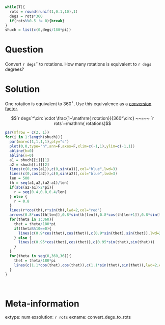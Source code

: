 ```r
while(T){
  rots = round(runif(1,0.1,10),1)
  degs = rots*360
  if(rots%%0.5 != 0){break}
}
shuch = list(c(0,degs/180*pi))
```

Question
========

Convert `r degs`$^\circ$ to rotations. How many rotations is equivalent to `r degs` degrees?

Solution
========

One rotation is equivalent to 360$^\circ$. Use this equivalence as a [conversion factor](https://en.wikipedia.org/wiki/Conversion_of_units).

$$`r degs`^\circ \cdot \frac{1~\mathrm{ rotation}}{360^\circ} ~~=~~ `r rots`~\mathrm{ rotations}$$

```r
par(mfrow = c(2, 1))
for(i in 1:length(shuch)){
  par(mar=c(1,1,1,1),pty="s")
  plot(0,0,type="n",ann=F,axes=F,xlim=c(-1,1),ylim=c(-1,1))
  abline(h=0)
  abline(v=0)
  a1 = shuch[[i]][1]
  a2 = shuch[[i]][2]
  lines(c(0,cos(a1)),c(0,sin(a1)),col="blue",lwd=3)
  lines(c(0,cos(a2)),c(0,sin(a2)),col="blue",lwd=3)
  len = 500
  th = seq(a1,a2,(a2-a1)/len)
  if(abs(a2-a1)>2*pi){
    r = seq(0.4,0.8,0.4/len)
  } else {
    r = 0.8
  }
  lines(r*cos(th),r*sin(th),lwd=2,col="red")
  arrows(0.8*cos(th[len]),0.8*sin(th[len]),0.8*cos(th[len+1]),0.8*sin(th[len+1]),lwd=2,col="red",length=0.1)
  for(theta in 1:360){
    thet = theta/180*pi
    if(theta%%10==0){
      lines(c(0.9*cos(thet),cos(thet)),c(0.9*sin(thet),sin(thet)),lwd=2)
    } else {
      lines(c(0.95*cos(thet),cos(thet)),c(0.95*sin(thet),sin(thet)))
    }
  }
  for(theta in seq(0,360,36)){
    thet = theta/180*pi
    lines(c(1.1*cos(thet),cos(thet)),c(1.1*sin(thet),sin(thet)),lwd=2,col="purple")
  }
}
```
\

Meta-information
============
extype: num
exsolution: `r rots`
exname: convert_degs_to_rots